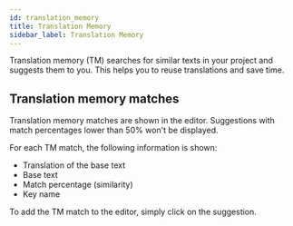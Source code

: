 ---
id: translation_memory
title: Translation Memory
sidebar_label: Translation Memory
---


Translation memory (TM) searches for similar texts in your project and suggests them to you. This helps you to reuse translations and save time.

## Translation memory matches

Translation memory matches are shown in the editor. Suggestions with match percentages lower than 50% won't be displayed.

For each TM match, the following information is shown:

- Translation of the base text
- Base text
- Match percentage (similarity)
- Key name

To add the TM match to the editor, simply click on the suggestion.

<ScreenshotWrapper
  src="/img/docs/platform/translation-memory.webp"
  alt="Translation memory"
/>
